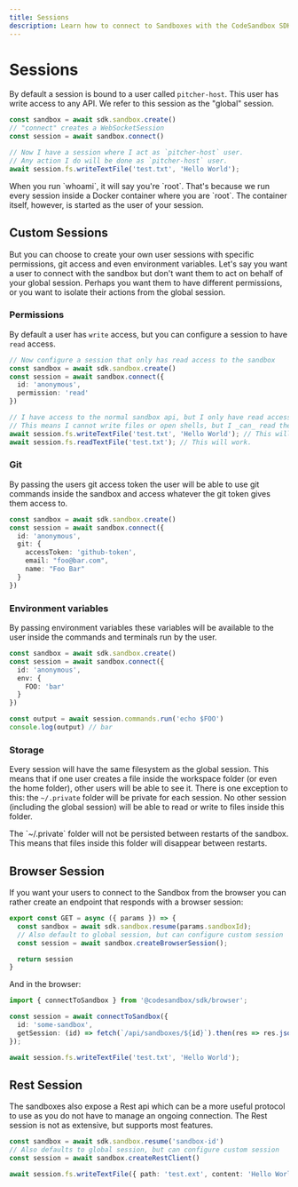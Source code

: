 ```yaml
---
title: Sessions
description: Learn how to connect to Sandboxes with the CodeSandbox SDK.
---
```



# Sessions

By default a session is bound to a user called `pitcher-host`. This user has write access to any API. We refer to this session as the "global" session.

```ts
const sandbox = await sdk.sandbox.create()
// "connect" creates a WebSocketSession
const session = await sandbox.connect()

// Now I have a session where I act as `pitcher-host` user.
// Any action I do will be done as `pitcher-host` user.
await session.fs.writeTextFile('test.txt', 'Hello World');
```

<Callout>
When you run `whoami`, it will say you're `root`. That's because we run every session inside a Docker container where you are `root`. The container itself, however, is started as the user of your session.
</Callout>

## Custom Sessions

But you can choose to create your own user sessions with specific permissions, git access and even environment variables. Let's say you want a user to connect with the sandbox but don't want them to act on behalf of your global session. Perhaps you want them to have different permissions, or you want to isolate their actions from the global session.

### Permissions

By default a user has `write` access, but you can configure a session to have `read` access.

```ts
// Now configure a session that only has read access to the sandbox
const sandbox = await sdk.sandbox.create()
const session = await sandbox.connect({
  id: 'anonymous',
  permission: 'read'
})

// I have access to the normal sandbox api, but I only have read access
// This means I cannot write files or open shells, but I _can_ read them
await session.fs.writeTextFile('test.txt', 'Hello World'); // This will throw an error.
await session.fs.readTextFile('test.txt'); // This will work.
```

### Git

By passing the users git access token the user will be able to use git commands inside the sandbox and access whatever the git token gives them access to.

```ts
const sandbox = await sdk.sandbox.create()
const session = await sandbox.connect({
  id: 'anonymous',
  git: {
    accessToken: 'github-token',
    email: "foo@bar.com",
    name: "Foo Bar"
  }
})
```

### Environment variables

By passing environment variables these variables will be available to the user inside the commands and terminals run by the user.

```ts
const sandbox = await sdk.sandbox.create()
const session = await sandbox.connect({
  id: 'anonymous',
  env: {
    FOO: 'bar'
  }
})

const output = await session.commands.run('echo $FOO')
console.log(output) // bar
```

### Storage

Every session will have the same filesystem as the global session. This means that if one user creates a file inside the workspace folder (or even the home folder), other users will be able to see it. There is one exception to this: the `~/.private` folder will be private for each session. No other session (including the global session) will be able to read or write to files inside this folder.

<Callout>
The `~/.private` folder will not be persisted between restarts of the sandbox. This means that files inside this folder will disappear between restarts. 
</Callout>

## Browser Session

If you want your users to connect to the Sandbox from the browser you can rather create an endpoint that responds with a browser session:

```ts
export const GET = async ({ params }) => {
  const sandbox = await sdk.sandbox.resume(params.sandboxId);
  // Also default to global session, but can configure custom session
  const session = await sandbox.createBrowserSession();

  return session
}
```

And in the browser:

```ts
import { connectToSandbox } from '@codesandbox/sdk/browser';

const session = await connectToSandbox({
  id: 'some-sandbox',
  getSession: (id) => fetch(`/api/sandboxes/${id}`).then(res => res.json())
});

await session.fs.writeTextFile('test.txt', 'Hello World');
```

## Rest Session

The sandboxes also expose a Rest api which can be a more useful protocol to use as you do not have to manage an ongoing connection. The Rest session
is not as extensive, but supports most features.

```ts
const sandbox = await sdk.sandbox.resume('sandbox-id')
// Also defaults to global session, but can configure custom session
const session = await sandbox.createRestClient()

await session.fs.writeTextFile({ path: 'test.ext', content: 'Hello World' })
```
